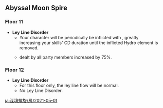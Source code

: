 {{Abyssal Moon Spire
|startVersion=1.5
|start=2021-05-01
|end=2021-06-16
|prev=2021-02-16
|next=2021-06-16
|floor11Changed=1
|floor12Changed=1
}}

==Abyssal Moon Spire==
===Floor 11===
*'''Ley Line Disorder'''
**Your character will be periodically be inflicted with {{Color|Hydro|Slowing Water}}, greatly increasing your skills' CD duration until the inflicted Hydro element is removed.
**{{Color|Physical DMG}} dealt by all party members increased by 75%.
{{Domain Enemies
|level1=88
|target1=Target defense progress greater than 20/40/60%
|enemies1_1=Treasure Hoarders: Crusher*4;Treasure Hoarders: Pugilist*4;Treasure Hoarders: Marksman*8
|enemies1_2=Treasure Hoarders: Gravedigger;Treasure Hoarders: Seaman;Treasure Hoarders: Handyman*2;Treasure Hoarders: Pyro Potioneer;Treasure Hoarders: Hydro Potioneer;Treasure Hoarders: Electro Potioneer;Treasure Hoarders: Cryo Potioneer

|level2=90
|target2=Remaining challenge time longer than 180/300/360 sec.
|enemies2_1=Fatui Electrohammer Vanguard*2;Fatui Hydrogunner Legionnaire;Fatui Anemoboxer Vanguard
|enemies2_2=Fatui Electrohammer Vanguard*2;Fatui Hydrogunner Legionnaire;Fatui Geochanter Bracer

|level3=92
|target3=Remaining challenge time longer than 180/300/420 sec.
|enemies3_1=Fatui Electro Cicin Mage / {{Aura|Lightning Bolt Matrix}};Fatui Cryo Cicin Mage*2
|enemies3_2=Abyss Herald: Wicked Torrents*2
}}

===Floor 12===
*'''Ley Line Disorder'''
** For this floor only, the ley line flow will be normal.
** No Ley Line Disorder.
{{Domain Enemies
|level1=95
|target1=Remaining challenge time longer than 180/300/420 sec.
|enemies1_1=Geovishap (Electro);Pyro Whopperflower*2
|enemies1_2=Geovishap (Hydro);Cryo Whopperflower*2

|level2=98
|target2=Remaining challenge time longer than 180/300/420 sec.
|enemies2_1=Treasure Hoarders: Gravedigger;Treasure Hoarders: Seaman;Treasure Hoarders: Pugilist;Treasure Hoarders: Crusher;Treasure Hoarders: Pyro Potioneer;Treasure Hoarders: Hydro Potioneer;Treasure Hoarders: Electro Potioneer*2;Electro Cicin*4;Hydro Cicin*2;Cryo Cicin*2
|enemies2_2=Pyro Abyss Mage / {{Aura|Smoldering Flames}};Hydro Abyss Mage / {{Aura|Mist Bubble}};Hydro Mimic Boar*2;Hydro Mimic Crane*3;Hydro Mimic Crab*2;Hydro Mimic Mallard*2;Hydro Mimic Ferret*2

|level3=100
|target3=Remaining challenge time longer than 180/300/420 sec.
|enemies3_1=Abyss Lector: Violet Lightning*2
|enemies3_2=Fatui Pyro Agent / {{Aura|Pursuing Fireball}};Fatui Electro Cicin Mage;Fatui Cryo Cicin Mage
}}

[[ja:深境螺旋/層/2021-05-01]]